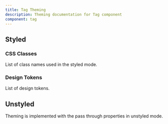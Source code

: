 ```yaml
---
title: Tag Theming
description: Theming documentation for Tag component
component: tag
---
```


## Styled

### CSS Classes

List of class names used in the styled mode.

<DocTable name="Tag" category="style" />

### Design Tokens

List of design tokens.

<DocTable name="Tag" category="token" />

## Unstyled

Theming is implemented with the pass through properties in unstyled mode.
